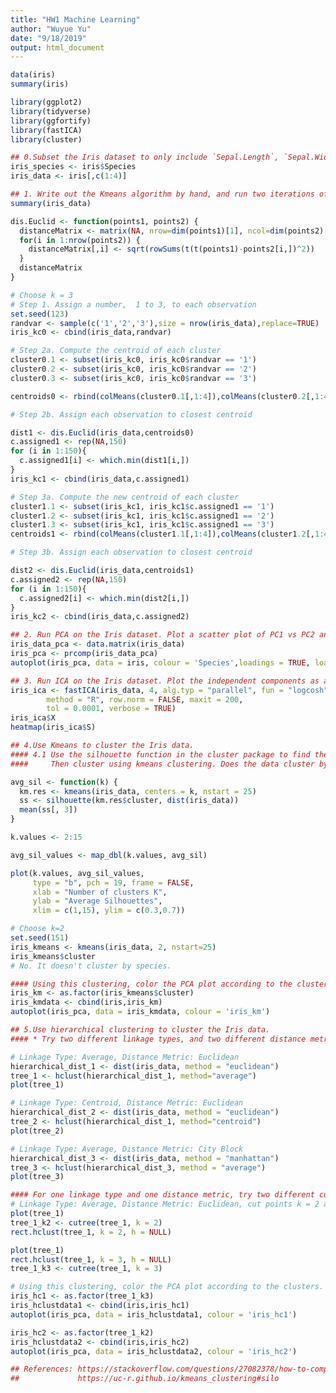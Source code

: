 ---
title: "HW1 Machine Learning"
author: "Wuyue Yu"
date: "9/18/2019"
output: html_document
---

```{r}
data(iris)
summary(iris)
```

```{r load, include=FALSE}
library(ggplot2)
library(tidyverse)
library(ggfortify)
library(fastICA)
library(cluster)
```

```{r}
## 0.Subset the Iris dataset to only include `Sepal.Length`, `Sepal.Width`, `Petal.Length`, and `Petal.Width`.
iris_species <- iris$Species
iris_data <- iris[,c(1:4)]
```

```{r}
## 1. Write out the Kmeans algorithm by hand, and run two iterations of it. 
summary(iris_data)

dis.Euclid <- function(points1, points2) {
  distanceMatrix <- matrix(NA, nrow=dim(points1)[1], ncol=dim(points2)[1])
  for(i in 1:nrow(points2)) {
    distanceMatrix[,i] <- sqrt(rowSums(t(t(points1)-points2[i,])^2))
  }
  distanceMatrix
}

# Choose k = 3
# Step 1. Assign a number,  1 to 3, to each observation
set.seed(123)
randvar <- sample(c('1','2','3'),size = nrow(iris_data),replace=TRUE)
iris_kc0 <- cbind(iris_data,randvar)

# Step 2a. Compute the centroid of each cluster
cluster0.1 <- subset(iris_kc0, iris_kc0$randvar == '1')
cluster0.2 <- subset(iris_kc0, iris_kc0$randvar == '2')
cluster0.3 <- subset(iris_kc0, iris_kc0$randvar == '3')

centroids0 <- rbind(colMeans(cluster0.1[,1:4]),colMeans(cluster0.2[,1:4]),colMeans(cluster0.3[,1:4]))

# Step 2b. Assign each observation to closest centroid

dist1 <- dis.Euclid(iris_data,centroids0)
c.assigned1 <- rep(NA,150)
for (i in 1:150){
  c.assigned1[i] <- which.min(dist1[i,])
}
iris_kc1 <- cbind(iris_data,c.assigned1)

# Step 3a. Compute the new centroid of each cluster
cluster1.1 <- subset(iris_kc1, iris_kc1$c.assigned1 == '1')
cluster1.2 <- subset(iris_kc1, iris_kc1$c.assigned1 == '2')
cluster1.3 <- subset(iris_kc1, iris_kc1$c.assigned1 == '3')
centroids1 <- rbind(colMeans(cluster1.1[,1:4]),colMeans(cluster1.2[,1:4]),colMeans(cluster1.3[,1:4]))

# Step 3b. Assign each observation to closest centroid

dist2 <- dis.Euclid(iris_data,centroids1)
c.assigned2 <- rep(NA,150)
for (i in 1:150){
  c.assigned2[i] <- which.min(dist2[i,])
}
iris_kc2 <- cbind(iris_data,c.assigned2)
```

```{r}
## 2. Run PCA on the Iris dataset. Plot a scatter plot of PC1 vs PC2 and include the percent variance those PCs describe.
iris_data_pca <- data.matrix(iris_data)
iris_pca <- prcomp(iris_data_pca)
autoplot(iris_pca, data = iris, colour = 'Species',loadings = TRUE, loadings.colour = 'purple', loadings.label = TRUE, loadings.label.size = 3)
```

```{r}
## 3. Run ICA on the Iris dataset. Plot the independent components as a heatmap.
iris_ica <- fastICA(iris_data, 4, alg.typ = "parallel", fun = "logcosh", alpha = 1,
        method = "R", row.norm = FALSE, maxit = 200,
        tol = 0.0001, verbose = TRUE)
iris_ica$X
heatmap(iris_ica$S)
```

```{r}
## 4.Use Kmeans to cluster the Iris data. 
#### 4.1 Use the silhouette function in the cluster package to find the optimal number of clusters for kmeans for the iris dataset. 
####     Then cluster using kmeans clustering. Does the data cluster by species? 

avg_sil <- function(k) {
  km.res <- kmeans(iris_data, centers = k, nstart = 25)
  ss <- silhouette(km.res$cluster, dist(iris_data))
  mean(ss[, 3])
}

k.values <- 2:15

avg_sil_values <- map_dbl(k.values, avg_sil)

plot(k.values, avg_sil_values,
     type = "b", pch = 19, frame = FALSE, 
     xlab = "Number of clusters K",
     ylab = "Average Silhouettes",
     xlim = c(1,15), ylim = c(0.3,0.7))

# Choose k=2
set.seed(151)
iris_kmeans <- kmeans(iris_data, 2, nstart=25)
iris_kmeans$cluster
# No. It doesn't cluster by species.

#### Using this clustering, color the PCA plot according to the clusters.
iris_km <- as.factor(iris_kmeans$cluster)
iris_kmdata <- cbind(iris,iris_km)
autoplot(iris_pca, data = iris_kmdata, colour = 'iris_km')
```

```{r}
## 5.Use hierarchical clustering to cluster the Iris data.
#### * Try two different linkage types, and two different distance metrics. 

# Linkage Type: Average, Distance Metric: Euclidean 
hierarchical_dist_1 <- dist(iris_data, method = "euclidean")
tree_1 <- hclust(hierarchical_dist_1, method="average")
plot(tree_1)

# Linkage Type: Centroid, Distance Metric: Euclidean
hierarchical_dist_2 <- dist(iris_data, method = "euclidean")
tree_2 <- hclust(hierarchical_dist_1, method="centroid")
plot(tree_2)

# Linkage Type: Average, Distance Metric: City Block
hierarchical_dist_3 <- dist(iris_data, method = "manhattan")
tree_3 <- hclust(hierarchical_dist_3, method = "average")
plot(tree_3)

#### For one linkage type and one distance metric, try two different cut points
# Linkage Type: Average, Distance Metric: Euclidean, cut points k = 2 and k = 3 
plot(tree_1)
tree_1_k2 <- cutree(tree_1, k = 2)
rect.hclust(tree_1, k = 2, h = NULL)

plot(tree_1)
rect.hclust(tree_1, k = 3, h = NULL)
tree_1_k3 <- cutree(tree_1, k = 3)

# Using this clustering, color the PCA plot according to the clusters. (6  plots in total)
iris_hc1 <- as.factor(tree_1_k3)
iris_hclustdata1 <- cbind(iris,iris_hc1)
autoplot(iris_pca, data = iris_hclustdata1, colour = 'iris_hc1')

iris_hc2 <- as.factor(tree_1_k2)
iris_hclustdata2 <- cbind(iris,iris_hc2)
autoplot(iris_pca, data = iris_hclustdata2, colour = 'iris_hc2')

## References: https://stackoverflow.com/questions/27082378/how-to-compute-distances-between-centroids-and-data-matrix-for-kmeans-algorithm/27088515
##             https://uc-r.github.io/kmeans_clustering#silo
```
